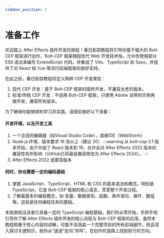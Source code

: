 ```yaml
---
sidebar_position: 2
---
```


# 准备工作
欢迎踏上 After Effects 插件开发的旅程！春日影踪教程将引导你基于强大的 Bolt-CEP 框架进行创作。Bolt-CEP 框架拥抱现代 Web 开发技术栈，允许你使用部分 ES6 语法来编写 ExtendScript 代码，并集成了 Vite、TypeScript 和 Sass，并提供了对 React 和 Vue 等流行前端框架的良好支持。

在此之前，春日影踪教程将定义两种 CEP 开发类型：

1. 现代 CEP 开发：基于 Bolt-CEP 框架的插件开发，不兼容太老的版本。
2. 标准/传统 CEP 开发：不适用 Bolt-CEP 框架，只使用 Adobe 自带的示例再做开发，兼容所有版本。

为了确保你能够顺利学习并实践，请提前做好以下准备：

#### 开发环境，以及开发工具

1. 一个合适的编辑器（如Visual Studio Code），或者IDE（WebStorm）
2. Node.js 环境，版本要求 16 及以上（建议 20）
:::warning
从 bolt-cep 2.1 版本开始，由于升级了 React 版本到 19，也许会对 After Effects 2022 版本的兼容性有所影响（GitHub已将最低兼容修改为 After Effects 2024）。
:::
3. After Effects 2022 或更高版本

#### 同时，你也需要一定的编码基础

1. 掌握 JavaScript、TypeScript、HTML 和 CSS 的基本语法和概念。特别是 TypeScript，它是 Bolt-CEP 框架的核心语言，贯穿整个开发过程。
2. 了解最基本的编程概念，如 变量、数据类型、函数、条件语句、循环、数组等。这些是任何编程任务的基础。

本指南假设读者已具备一定的 TypeScript 编程基础。我们将从零开始，手把手地引导你了解 After Effects 插件开发的核心流程与 Bolt-CEP 框架的应用。虽然本教程侧重于核心内容的讲解，可能不会涵盖一个完整项目的所有前端细节，但会深入探讨关键知识，助你从“迷途”走向“共鸣”，在创作的道路上找到前行的方向。

